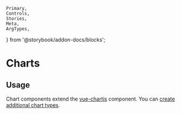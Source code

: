 	Primary,
	Controls,
	Stories,
	Meta,
	ArgTypes,
} from '@storybook/addon-docs/blocks';


<Meta of={ChartStories} />

# Charts

## Usage

Chart components extend the [vue-chartjs](https://github.com/apertureless/vue-chartjs) component. You can [create additional chart types](https://github.com/apertureless/vue-chartjs#how-to-use).

<ArgTypes />
<Stories />
